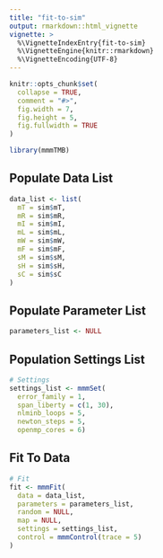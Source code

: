 ```yaml
---
title: "fit-to-sim"
output: rmarkdown::html_vignette
vignette: >
  %\VignetteIndexEntry{fit-to-sim}
  %\VignetteEngine{knitr::rmarkdown}
  %\VignetteEncoding{UTF-8}
---
```


```r
knitr::opts_chunk$set(
  collapse = TRUE,
  comment = "#>",
  fig.width = 7,
  fig.height = 5, 
  fig.fullwidth = TRUE
)
```

```r
library(mmmTMB)
```

## Populate Data List
```r
data_list <- list(
  mT = sim$mT,
  mR = sim$mR,
  mI = sim$mI,
  mL = sim$mL,
  mW = sim$mW,
  mF = sim$mF,
  sM = sim$sM,
  sH = sim$sH,
  sC = sim$sC
)

```

## Populate Parameter List
```r
parameters_list <- NULL


```

## Population Settings List
```r
# Settings
settings_list <- mmmSet(
  error_family = 1,
  span_liberty = c(1, 30),
  nlminb_loops = 5,
  newton_steps = 5,
  openmp_cores = 6)

```


## Fit To Data
```r
# Fit
fit <- mmmFit(
  data = data_list,
  parameters = parameters_list,
  random = NULL,
  map = NULL,
  settings = settings_list,
  control = mmmControl(trace = 5)
)

```

